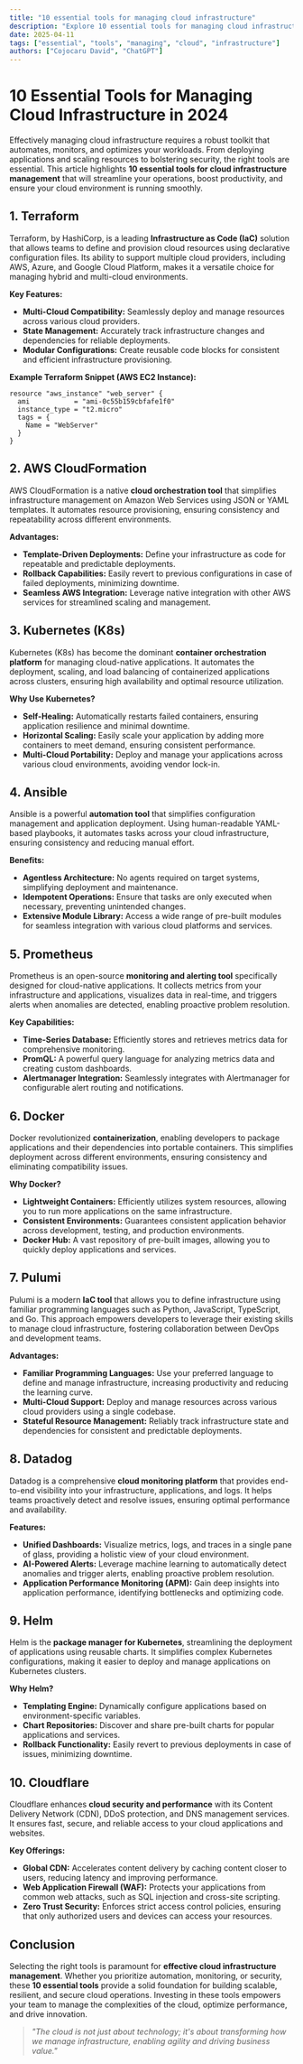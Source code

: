 ```yaml
---
title: "10 essential tools for managing cloud infrastructure"
description: "Explore 10 essential tools for managing cloud infrastructure in this detailed guide, offering insights, strategies, and practical tips to enhance your understanding and application of the topic."
date: 2025-04-11
tags: ["essential", "tools", "managing", "cloud", "infrastructure"]
authors: ["Cojocaru David", "ChatGPT"]
---
```


# 10 Essential Tools for Managing Cloud Infrastructure in 2024

Effectively managing cloud infrastructure requires a robust toolkit that automates, monitors, and optimizes your workloads. From deploying applications and scaling resources to bolstering security, the right tools are essential. This article highlights **10 essential tools for cloud infrastructure management** that will streamline your operations, boost productivity, and ensure your cloud environment is running smoothly.

## 1. Terraform

Terraform, by HashiCorp, is a leading **Infrastructure as Code (IaC)** solution that allows teams to define and provision cloud resources using declarative configuration files. Its ability to support multiple cloud providers, including AWS, Azure, and Google Cloud Platform, makes it a versatile choice for managing hybrid and multi-cloud environments.

**Key Features:**

- **Multi-Cloud Compatibility:** Seamlessly deploy and manage resources across various cloud providers.
- **State Management:** Accurately track infrastructure changes and dependencies for reliable deployments.
- **Modular Configurations:** Create reusable code blocks for consistent and efficient infrastructure provisioning.

**Example Terraform Snippet (AWS EC2 Instance):**

```hcl
resource "aws_instance" "web_server" {
  ami           = "ami-0c55b159cbfafe1f0"
  instance_type = "t2.micro"
  tags = {
    Name = "WebServer"
  }
}
```

## 2. AWS CloudFormation

AWS CloudFormation is a native **cloud orchestration tool** that simplifies infrastructure management on Amazon Web Services using JSON or YAML templates. It automates resource provisioning, ensuring consistency and repeatability across different environments.

**Advantages:**

- **Template-Driven Deployments:** Define your infrastructure as code for repeatable and predictable deployments.
- **Rollback Capabilities:** Easily revert to previous configurations in case of failed deployments, minimizing downtime.
- **Seamless AWS Integration:** Leverage native integration with other AWS services for streamlined scaling and management.

## 3. Kubernetes (K8s)

Kubernetes (K8s) has become the dominant **container orchestration platform** for managing cloud-native applications. It automates the deployment, scaling, and load balancing of containerized applications across clusters, ensuring high availability and optimal resource utilization.

**Why Use Kubernetes?**

- **Self-Healing:** Automatically restarts failed containers, ensuring application resilience and minimal downtime.
- **Horizontal Scaling:** Easily scale your application by adding more containers to meet demand, ensuring consistent performance.
- **Multi-Cloud Portability:** Deploy and manage your applications across various cloud environments, avoiding vendor lock-in.

## 4. Ansible

Ansible is a powerful **automation tool** that simplifies configuration management and application deployment. Using human-readable YAML-based playbooks, it automates tasks across your cloud infrastructure, ensuring consistency and reducing manual effort.

**Benefits:**

- **Agentless Architecture:** No agents required on target systems, simplifying deployment and maintenance.
- **Idempotent Operations:** Ensure that tasks are only executed when necessary, preventing unintended changes.
- **Extensive Module Library:** Access a wide range of pre-built modules for seamless integration with various cloud platforms and services.

## 5. Prometheus

Prometheus is an open-source **monitoring and alerting tool** specifically designed for cloud-native applications. It collects metrics from your infrastructure and applications, visualizes data in real-time, and triggers alerts when anomalies are detected, enabling proactive problem resolution.

**Key Capabilities:**

- **Time-Series Database:** Efficiently stores and retrieves metrics data for comprehensive monitoring.
- **PromQL:** A powerful query language for analyzing metrics data and creating custom dashboards.
- **Alertmanager Integration:** Seamlessly integrates with Alertmanager for configurable alert routing and notifications.

## 6. Docker

Docker revolutionized **containerization**, enabling developers to package applications and their dependencies into portable containers. This simplifies deployment across different environments, ensuring consistency and eliminating compatibility issues.

**Why Docker?**

- **Lightweight Containers:** Efficiently utilizes system resources, allowing you to run more applications on the same infrastructure.
- **Consistent Environments:** Guarantees consistent application behavior across development, testing, and production environments.
- **Docker Hub:** A vast repository of pre-built images, allowing you to quickly deploy applications and services.

## 7. Pulumi

Pulumi is a modern **IaC tool** that allows you to define infrastructure using familiar programming languages such as Python, JavaScript, TypeScript, and Go. This approach empowers developers to leverage their existing skills to manage cloud infrastructure, fostering collaboration between DevOps and development teams.

**Advantages:**

- **Familiar Programming Languages:** Use your preferred language to define and manage infrastructure, increasing productivity and reducing the learning curve.
- **Multi-Cloud Support:** Deploy and manage resources across various cloud providers using a single codebase.
- **Stateful Resource Management:** Reliably track infrastructure state and dependencies for consistent and predictable deployments.

## 8. Datadog

Datadog is a comprehensive **cloud monitoring platform** that provides end-to-end visibility into your infrastructure, applications, and logs. It helps teams proactively detect and resolve issues, ensuring optimal performance and availability.

**Features:**

- **Unified Dashboards:** Visualize metrics, logs, and traces in a single pane of glass, providing a holistic view of your cloud environment.
- **AI-Powered Alerts:** Leverage machine learning to automatically detect anomalies and trigger alerts, enabling proactive problem resolution.
- **Application Performance Monitoring (APM):** Gain deep insights into application performance, identifying bottlenecks and optimizing code.

## 9. Helm

Helm is the **package manager for Kubernetes**, streamlining the deployment of applications using reusable charts. It simplifies complex Kubernetes configurations, making it easier to deploy and manage applications on Kubernetes clusters.

**Why Helm?**

- **Templating Engine:** Dynamically configure applications based on environment-specific variables.
- **Chart Repositories:** Discover and share pre-built charts for popular applications and services.
- **Rollback Functionality:** Easily revert to previous deployments in case of issues, minimizing downtime.

## 10. Cloudflare

Cloudflare enhances **cloud security and performance** with its Content Delivery Network (CDN), DDoS protection, and DNS management services. It ensures fast, secure, and reliable access to your cloud applications and websites.

**Key Offerings:**

- **Global CDN:** Accelerates content delivery by caching content closer to users, reducing latency and improving performance.
- **Web Application Firewall (WAF):** Protects your applications from common web attacks, such as SQL injection and cross-site scripting.
- **Zero Trust Security:** Enforces strict access control policies, ensuring that only authorized users and devices can access your resources.

## Conclusion

Selecting the right tools is paramount for **effective cloud infrastructure management**. Whether you prioritize automation, monitoring, or security, these **10 essential tools** provide a solid foundation for building scalable, resilient, and secure cloud operations. Investing in these tools empowers your team to manage the complexities of the cloud, optimize performance, and drive innovation.

> _"The cloud is not just about technology; it's about transforming how we manage infrastructure, enabling agility and driving business value."_
